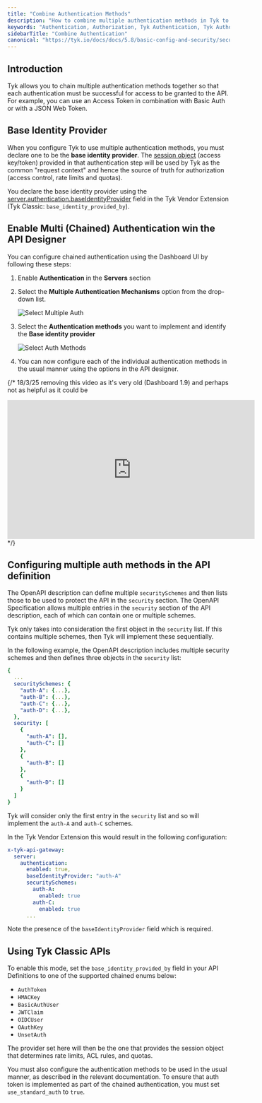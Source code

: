 ```yaml
---
title: "Combine Authentication Methods"
description: "How to combine multiple authentication methods in Tyk to enhance security and flexibility."
keywords: "Authentication, Authorization, Tyk Authentication, Tyk Authorization, Multi Authentication, Chained Authentication"
sidebarTitle: "Combine Authentication"
canonical: "https://tyk.io/docs/docs/5.8/basic-config-and-security/security/authentication-authorization/multiple-auth"
---
```


## Introduction

Tyk allows you to chain multiple authentication methods together so that each authentication must be successful for access to be granted to the API. For example, you can use an Access Token in combination with Basic Auth or with a JSON Web Token.

## Base Identity Provider

When you configure Tyk to use multiple authentication methods, you must declare one to be the **base identity provider**. The [session object](/docs/5.8/api-management/policies#what-is-a-session-object) (access key/token) provided in that authentication step will be used by Tyk as the common "request context" and hence the source of truth for authorization (access control, rate limits and quotas).

You declare the base identity provider using the [server.authentication.baseIdentityProvider](/docs/5.8/api-management/gateway-config-tyk-oas#authentication) field in the Tyk Vendor Extension (Tyk Classic: `base_identity_provided_by`).


## Enable Multi (Chained) Authentication win the API Designer

You can configure chained authentication using the Dashboard UI by following these steps:

1.  Enable **Authentication** in the **Servers** section

2.  Select the **Multiple Authentication Mechanisms** option from the drop-down list.

    <img src="/img/api-management/security/multiple-auth-choose-auth.png" alt="Select Multiple Auth" />

3.  Select the **Authentication methods** you want to implement and identify the **Base identity provider**

    <img src="/img/api-management/security/multiple-auth-methods.png" alt="Select Auth Methods" />

4.  You can now configure each of the individual authentication methods in the usual manner using the options in the API designer.

{/* 18/3/25 removing this video as it's very old (Dashboard 1.9) and perhaps not as helpful as it could be
<iframe width="560" height="315" src="https://www.youtube.com/embed/vYGYYXcJ6Wc" title="Protect an API with Multiple Authentication Types" frameborder="0" allow="accelerometer; autoplay; clipboard-write; encrypted-media; gyroscope; picture-in-picture" allowfullscreen></iframe> */}


## Configuring multiple auth methods in the API definition

The OpenAPI description can define multiple `securitySchemes` and then lists those to be used to protect the API in the `security` section. The OpenAPI Specification allows multiple entries in the `security` section of the API description, each of which can contain one or multiple schemes.

Tyk only takes into consideration the first object in the `security` list. If this contains multiple schemes, then Tyk will implement these sequentially.

In the following example, the OpenAPI description includes multiple security schemes and then defines three objects in the `security` list:

```yaml
{
  ...
  securitySchemes: {
    "auth-A": {...},
    "auth-B": {...},
    "auth-C": {...},
    "auth-D": {...},
  },
  security: [
    {
      "auth-A": [],
      "auth-C": []
    },
    {
      "auth-B": []
    },
    {
      "auth-D": []
    }
  ]
}
```

Tyk will consider only the first entry in the `security` list and so will implement the `auth-A` and `auth-C` schemes.

In the Tyk Vendor Extension this would result in the following configuration:

```yaml
x-tyk-api-gateway:
  server:
    authentication:
      enabled: true,
      baseIdentityProvider: "auth-A"
      securitySchemes:
        auth-A:
          enabled: true
        auth-C:
          enabled: true
      ...
```
Note the presence of the `baseIdentityProvider` field which is required.

## Using Tyk Classic APIs

To enable this mode, set the `base_identity_provided_by` field in your API Definitions to one of the supported chained enums below:

*   `AuthToken`
*   `HMACKey`
*   `BasicAuthUser`
*   `JWTClaim`
*   `OIDCUser`
*   `OAuthKey`
*   `UnsetAuth`

The provider set here will then be the one that provides the session object that determines rate limits, ACL rules, and quotas.

You must also configure the authentication methods to be used in the usual manner, as described in the relevant documentation. To ensure that auth token is implemented as part of the chained authentication, you must set `use_standard_auth` to `true`.


